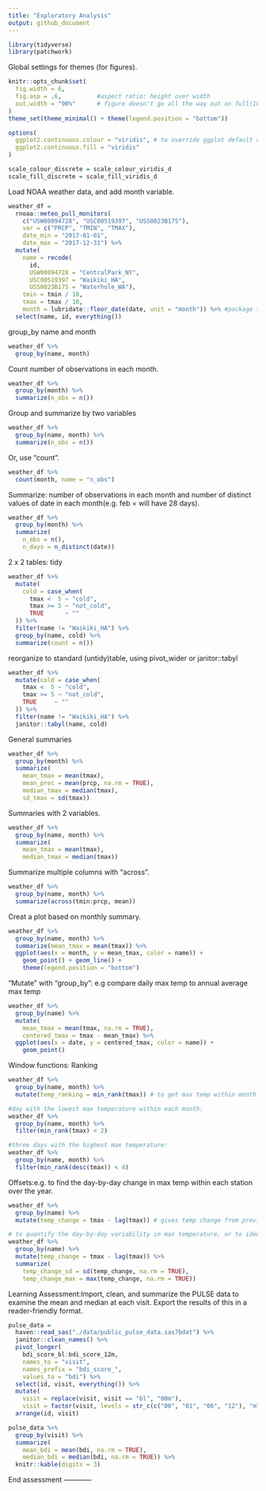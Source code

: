 ```yaml
---
title: "Exploratory Analysis"
output: github_document
---
```


```r
library(tidyverse)
library(patchwork)
```

Global settings for themes (for figures).
```r
knitr::opts_chunk$set(
  fig.width = 6,
  fig.asp = .6,          #aspect ratio: height over width
  out.width = "90%"      # figure doesn't go all the way out on full(100%) page
)
theme_set(theme_minimal() + theme(legend.position = "bottom"))

options(
  ggplot2.continuous.colour = "viridis", # to override ggplot default colors.
  ggplot2.continuous.fill = "viridis"
)

scale_colour_discrete = scale_colour_viridis_d
scale_fill_discrete = scale_fill_viridis_d
```

Load NOAA weather data, and add month variable.
```r
weather_df =  
  rnoaa::meteo_pull_monitors(
    c("USW00094728", "USC00519397", "USS0023B17S"),
    var = c("PRCP", "TMIN", "TMAX"), 
    date_min = "2017-01-01",
    date_max = "2017-12-31") %>%
  mutate(
    name = recode(
      id, 
      USW00094728 = "CentralPark_NY", 
      USC00519397 = "Waikiki_HA",
      USS0023B17S = "Waterhole_WA"),
    tmin = tmin / 10,
    tmax = tmax / 10,
    month = lubridate::floor_date(date, unit = "month")) %>% #package to add month var
  select(name, id, everything())
```

group_by name and month
```r
weather_df %>%
  group_by(name, month)
```

Count number of observations in each month.
```r
weather_df %>%
  group_by(month) %>%
  summarize(n_obs = n())
```

Group and summarize by two variables
```r
weather_df %>%
  group_by(name, month) %>%
  summarize(n_obs = n())
```
Or, use "count".
```r
weather_df %>%
  count(month, name = "n_obs")
```

Summarize: number of observations in each month and number of distinct values of date in each month(e.g. feb = will have 28 days).
```r
weather_df %>%
  group_by(month) %>%
  summarize(
    n_obs = n(),
    n_days = n_distinct(date))
```

2 x 2 tables: tidy
```r
weather_df %>% 
  mutate(
    cold = case_when(
      tmax <  5 ~ "cold",
      tmax >= 5 ~ "not_cold",
      TRUE      ~ ""
  )) %>% 
  filter(name != "Waikiki_HA") %>% 
  group_by(name, cold) %>% 
  summarize(count = n())
```

reorganize to standard (untidy)table, using pivot_wider or janitor::tabyl
```r
weather_df %>% 
  mutate(cold = case_when(
    tmax <  5 ~ "cold",
    tmax >= 5 ~ "not_cold",
    TRUE     ~ ""
  )) %>% 
  filter(name != "Waikiki_HA") %>% 
  janitor::tabyl(name, cold)
```

General summaries
```r
weather_df %>%
  group_by(month) %>%
  summarize(
    mean_tmax = mean(tmax),
    mean_prec = mean(prcp, na.rm = TRUE),
    median_tmax = median(tmax),
    sd_tmax = sd(tmax))
```
Summaries with 2 variables.
```r
weather_df %>%
  group_by(name, month) %>%
  summarize(
    mean_tmax = mean(tmax),
    median_tmax = median(tmax))
```

Summarize multiple columns with "across".
```r
weather_df %>%
  group_by(name, month) %>%
  summarize(across(tmin:prcp, mean))
```

Creat a plot based on monthly summary.
```r
weather_df %>%
  group_by(name, month) %>%
  summarize(mean_tmax = mean(tmax)) %>%
  ggplot(aes(x = month, y = mean_tmax, color = name)) + 
    geom_point() + geom_line() + 
    theme(legend.position = "bottom")
```

"Mutate" with "group_by": e.g compare daily max temp to annual average max temp
```r
weather_df %>%
  group_by(name) %>%
  mutate(
    mean_tmax = mean(tmax, na.rm = TRUE),
    centered_tmax = tmax - mean_tmax) %>% 
  ggplot(aes(x = date, y = centered_tmax, color = name)) + 
    geom_point() 
```

Window functions: Ranking
```r
weather_df %>%
  group_by(name, month) %>%
  mutate(temp_ranking = min_rank(tmax)) # to get max temp within month

#day with the lowest max temperature within each month:
weather_df %>%
  group_by(name, month) %>%
  filter(min_rank(tmax) < 2)

#three days with the highest max temperature:
weather_df %>%
  group_by(name, month) %>%
  filter(min_rank(desc(tmax)) < 4)
```

Offsets:e.g. to find the day-by-day change in max temp within each station over the year.
```r
weather_df %>%
  group_by(name) %>%
  mutate(temp_change = tmax - lag(tmax)) # gives temp change from previous day

# to quantify the day-by-day variability in max temperature, or to identify the largest one-day increase:
weather_df %>%
  group_by(name) %>%
  mutate(temp_change = tmax - lag(tmax)) %>%
  summarize(
    temp_change_sd = sd(temp_change, na.rm = TRUE),
    temp_change_max = max(temp_change, na.rm = TRUE))
```

Learning Assessment:Import, clean, and summarize the PULSE data to examine the mean and median at each visit. Export the results of this in a reader-friendly format.
```r
pulse_data = 
  haven::read_sas("./data/public_pulse_data.sas7bdat") %>%
  janitor::clean_names() %>%
  pivot_longer(
    bdi_score_bl:bdi_score_12m,
    names_to = "visit", 
    names_prefix = "bdi_score_",
    values_to = "bdi") %>%
  select(id, visit, everything()) %>%
  mutate(
    visit = replace(visit, visit == "bl", "00m"),
    visit = factor(visit, levels = str_c(c("00", "01", "06", "12"), "m"))) %>%
  arrange(id, visit)

pulse_data %>% 
  group_by(visit) %>% 
  summarize(
    mean_bdi = mean(bdi, na.rm = TRUE),
    median_bdi = median(bdi, na.rm = TRUE)) %>% 
  knitr::kable(digits = 3)
```
End assessment ------------

